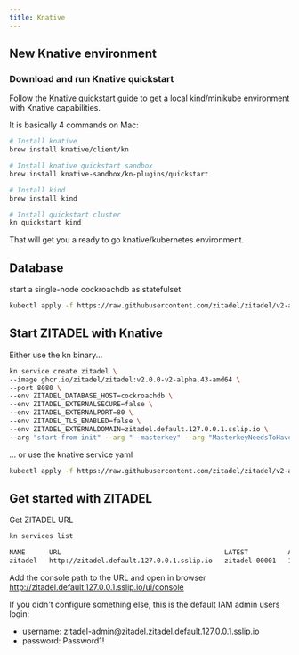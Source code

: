 ```yaml
---
title: Knative
---
```



## New Knative environment
### Download and run Knative quickstart

Follow the [Knative quickstart guide](https://knative.dev/docs/getting-started/quickstart-install/) to get a local kind/minikube environment with Knative capabilities.

It is basically 4 commands on Mac:

```bash
# Install knative
brew install knative/client/kn

# Install knative quickstart sandbox
brew install knative-sandbox/kn-plugins/quickstart

# Install kind
brew install kind

# Install quickstart cluster
kn quickstart kind
```
That will get you a ready to go knative/kubernetes environment.


## Database
start a single-node cockroachdb as statefulset

```bash
kubectl apply -f https://raw.githubusercontent.com/zitadel/zitadel/v2-alpha/deploy/knative/cockroachdb-statefulset-single-node.yaml
```

## Start ZITADEL with Knative

Either use the kn binary...

```bash
kn service create zitadel \
--image ghcr.io/zitadel/zitadel:v2.0.0-v2-alpha.43-amd64 \
--port 8080 \
--env ZITADEL_DATABASE_HOST=cockroachdb \
--env ZITADEL_EXTERNALSECURE=false \
--env ZITADEL_EXTERNALPORT=80 \
--env ZITADEL_TLS_ENABLED=false \
--env ZITADEL_EXTERNALDOMAIN=zitadel.default.127.0.0.1.sslip.io \
--arg "start-from-init" --arg "--masterkey" --arg "MasterkeyNeedsToHave32Characters" 
```

... or use the knative service yaml

```bash
kubectl apply -f https://raw.githubusercontent.com/zitadel/zitadel/v2-alpha/deploy/knative/zitadel-knative-service.yaml
```

## Get started with ZITADEL

Get ZITADEL URL

```bash
kn services list

NAME      URL                                         LATEST          AGE   CONDITIONS   READY   REASON
zitadel   http://zitadel.default.127.0.0.1.sslip.io   zitadel-00001   10m   3 OK / 3     True
```

Add the console path to the URL and open in browser
http://zitadel.default.127.0.0.1.sslip.io/ui/console

If you didn't configure something else, this is the default IAM admin users login:

* username: zitadel-admin@<span></span>zitadel.zitadel.default.127.0.0.1.sslip.io
* password: Password1!

<Next components={props.components} />
<Disclaimer components={props.components} />
